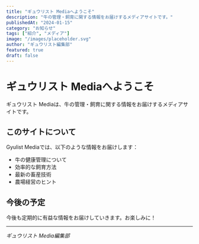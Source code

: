 ```yaml
---
title: "ギュウリスト Mediaへようこそ"
description: "牛の管理・飼育に関する情報をお届けするメディアサイトです。"
publishedAt: "2024-01-15"
category: "お知らせ"
tags: ["紹介", "メディア"]
image: "/images/placeholder.svg"
author: "ギュウリスト編集部"
featured: true
draft: false
---
```


# ギュウリスト Mediaへようこそ

ギュウリスト Mediaは、牛の管理・飼育に関する情報をお届けするメディアサイトです。

## このサイトについて

Gyulist Mediaでは、以下のような情報をお届けします：

- 牛の健康管理について
- 効率的な飼育方法
- 最新の畜産技術
- 農場経営のヒント

## 今後の予定

今後も定期的に有益な情報をお届けしていきます。お楽しみに！

---

*ギュウリスト Media編集部*
